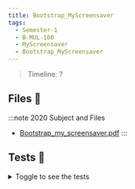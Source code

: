 ```yaml
---
title: Bootstrap_MyScreensaver
tags:
  - Semester-1
  - B-MUL-100
  - MyScreensaver
  - Bootstrap_MyScreensaver
---
```

> Timeline: ?


## Files 📂

:::note 2020 Subject and Files
- [Bootstrap_my_screensaver.pdf](https://github.com/Studio-17/Epitech-Subjects/raw/main/Semester-1/B-MUL-100/MyScreensaver/Bootstrap_MyScreensaver/Bootstrap_my_screensaver.pdf)
:::

## Tests 🤖
<details>
  <summary>Toggle to see the tests</summary>
  <div>
Yo
  </div>
</details>

